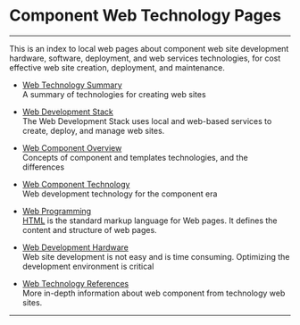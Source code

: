 
# Component Web Technology Pages 

***

This is an index to local web pages about component web site development hardware, software,  deployment, and web services technologies, for cost effective web site creation, deployment, and maintenance.

- [Web Technology Summary](webtechsum)  
A summary of technologies for creating web sites

- [Web Development Stack](webdevstack)  
The Web Development Stack uses local and web-based services to create, deploy, and manage web sites.

- [Web Component Overview](webcompview)  
Concepts of component and templates technologies, and the differences

- [Web Component Technology](webcomptech)  
Web development technology for the component era

- [Web Programming](programming)  
[HTML](https://developer.mozilla.org/en-US/docs/Web/HTML)  is the standard markup language for Web pages. It defines the content and structure of web pages.

- [Web Development Hardware](hardware)  
Web site development is not easy and is time consuming. Optimizing the development environment is critical

- [Web Technology References](webtechrefs)  
More in-depth information about web component from technology web sites.


***
